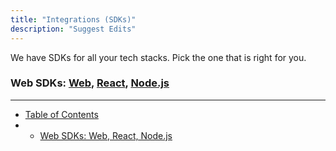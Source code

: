 ```yaml
---
title: "Integrations (SDKs)"
description: "Suggest Edits"
---
```


We have SDKs for all your tech stacks. Pick the one that is right for you.

### Web SDKs: [Web](https://moonpay.readme.io/docs/web-sdk), [React](https://moonpay.readme.io/docs/react-sdk), [Node.js](https://moonpay.readme.io/docs/nodejs-sdk)

---

- [Table of Contents](#)
- - [Web SDKs: Web, React, Node.js](#web-sdks-web-react-nodejs)
